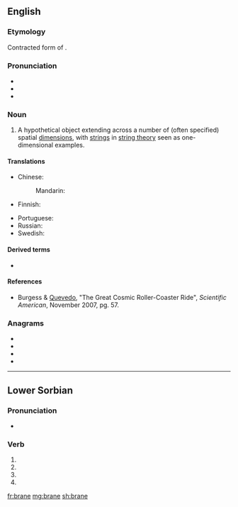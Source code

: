 {{also|Brane}}
==English==
{{wikipedia}}

===Etymology===
Contracted form of {{m|en|membrane}}.

===Pronunciation===
* {{IPA|/bɹeɪn/|lang=en}}
* {{homophones|brain|lang=en}}
* {{rhymes|eɪn|lang=en}}

===Noun===
{{en-noun}}

# {{lb|en|physics}} A hypothetical object extending across a number of (often specified) spatial [[dimension]]s, with [[strings]] in [[string theory]] seen as one-dimensional examples.

====Translations====
{{trans-top|hypothetical object}}
* Chinese:
*: Mandarin: {{t+|cmn|膜|tr=mó}}
* Finnish: {{t|fi|braani}}
{{trans-mid}}
* Portuguese: {{t|pt|brana|f}}
* Russian: {{t|ru|брана|f|sc=Cyrl}}
* Swedish: {{t+|sv|bran|n}}
{{trans-bottom}}

====Derived terms====
* {{l|en|black brane}}

====References====
* Burgess & [[w:Fernando Quevedo|Quevedo]], "The Great Cosmic Roller-Coaster Ride", ''Scientific American'', November 2007, pg. 57.

===Anagrams===
* {{l|en|Abner}}
* {{l|en|baren}}
* {{l|en|Béarn}}
* {{l|en|NBAer}}

----

==Lower Sorbian==

===Pronunciation===
* {{IPA|[ˈbranɛ]|lang=dsb}}

===Verb===
{{head|dsb|participle form}}

# {{inflection of|brany||nom|s|n|lang=dsb}}
# {{inflection of|brany||acc|s|n|lang=dsb}}
# {{inflection of|brany||nom|p|lang=dsb}}
# {{inflection of|brany||acc|p|lang=dsb}}

[[fr:brane]]
[[mg:brane]]
[[sh:brane]]